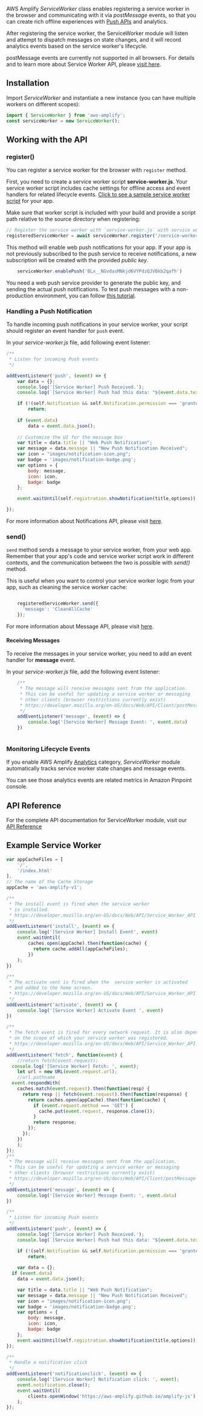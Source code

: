 AWS Amplify *ServiceWorker* class enables registering a service worker in the browser and communicating with it via *postMessage* events, so that you can create rich offline experiences with [Push APIs](https://developer.mozilla.org/en-US/docs/Web/API/Push_API) and analytics. 

After registering the service worker, the ServiceWorker module will listen and attempt to dispatch messages on state changes, and it will record analytics events based on the service worker's lifecycle.

<Callout>

postMessage events are currently not supported in all browsers. For details and to learn more about Service Worker API, please [visit here](https://developer.mozilla.org/en-US/docs/Web/API/Service_Worker_API/).

</Callout>

## Installation

Import *ServiceWorker* and instantiate a new instance (you can have multiple workers on different scopes):
```javascript
import { ServiceWorker } from 'aws-amplify';
const serviceWorker = new ServiceWorker();
```

## Working with the API

### register()

You can register a service worker for the browser with `register` method. 

First, you need to create a service worker script **service-worker.js**. Your service worker script includes cache settings for offline access and event handlers for related lifecycle events. [Click to see a sample service worker script](#example-service-worker) for your app. 

Make sure that worker script is included with your build and provide a script path relative to the source directory when registering:

```javascript
// Register the service worker with `service-worker.js` with service worker scope `/`.
registeredServiceWorker = await serviceWorker.register('/service-worker.js', '/');
```

This method will enable web push notifications for your app. If your app is not previously subscribed to the push service to receive notifications, a new subscription will be created with the provided *public key*. 

```javascript
    serviceWorker.enablePush('BLx__NGvdasMNkjd6VYPdzQJVBkb2qafh')
```

<Callout>

You need a web push service provider to generate the public key, and sending the actual push notifications. To test push messages with a non-production environment, you can follow [this tutorial](https://developers.google.com/web/fundamentals/codelabs/push-notifications/).

</Callout>

### Handling a Push Notification

To handle incoming push notifications in your service worker, your script should register an event handler for `push` event.

In your *service-worker.js* file, add following event listener:

```javascript
/**
 * Listen for incoming Push events
 */

addEventListener('push', (event) => {
    var data = {};
    console.log('[Service Worker] Push Received.');
    console.log(`[Service Worker] Push had this data: "${event.data.text()}"`);

    if (!(self.Notification && self.Notification.permission === 'granted')) 
        return;
    
    if (event.data) 
        data = event.data.json();
    
    // Customize the UI for the message box 
    var title = data.title || "Web Push Notification";
    var message = data.message || "New Push Notification Received";
    var icon = "images/notification-icon.png";
    var badge = 'images/notification-badge.png';
    var options = {
        body: message,
        icon: icon,
        badge: badge
    };

    event.waitUntil(self.registration.showNotification(title,options));

});
```

For more information about Notifications API, please visit [here](https://developer.mozilla.org/en-US/docs/Web/API/notification).

### send()

`send` method sends a message to your service worker, from your web app. Remember that your app's code and service worker script work in different contexts, and the communication between the two is possible with *send()* method.

This is useful when you want to control your service worker logic from your app, such as cleaning the service worker cache:

```javascript

    registeredServiceWorker.send({
      'message': 'CleanAllCache'
    });

```

For more information about Message API, please visit [here](https://developer.mozilla.org/en-US/docs/Web/Events/message_(ServiceWorker)).

#### Receiving Messages 

To receive the messages in your service worker, you need to add an event handler for **message** event.

In your *service-worker.js* file, add the following event listener:

```javascript
    /**
     * The message will receive messages sent from the application.
     * This can be useful for updating a service worker or messaging
     * other clients (browser restrictions currently exist)
     * https://developer.mozilla.org/en-US/docs/Web/API/Client/postMessage
     */
    addEventListener('message', (event) => {
        console.log('[Service Worker] Message Event: ', event.data)
    })
    
```

### Monitoring Lifecycle Events

If you enable AWS Amplify [Analytics](/[platform]/prev/build-a-backend/more-features/analytics/set-up-analytics/) category, *ServiceWorker* module automatically tracks service worker state changes and message events.

You can see those analytics events are related metrics in Amazon Pinpoint console.

## API Reference

For the complete API documentation for ServiceWorker module, visit our [API Reference](https://aws-amplify.github.io/amplify-js/api/)

## Example Service Worker

```javascript
var appCacheFiles = [
	'/',
	'/index.html'
], 
// The name of the Cache Storage
appCache = 'aws-amplify-v1';

/**
 * The install event is fired when the service worker 
 * is installed.
 * https://developer.mozilla.org/en-US/docs/Web/API/Service_Worker_API
 */
addEventListener('install', (event) => {
	console.log('[Service Worker] Install Event', event)
	event.waitUntil(
    	caches.open(appCache).then(function(cache) {
	      return cache.addAll(appCacheFiles);
    	})
  	);
})

/**
 * The activate vent is fired when the  service worker is activated
 * and added to the home screen.
 * https://developer.mozilla.org/en-US/docs/Web/API/Service_Worker_API
 */
addEventListener('activate', (event) => {
	console.log('[Service Worker] Activate Event ', event)
})

/**
 * The fetch event is fired for every network request. It is also dependent
 * on the scope of which your service worker was registered.
 * https://developer.mozilla.org/en-US/docs/Web/API/Service_Worker_API
 */
addEventListener('fetch', function(event) {
	//return fetch(event.request);
  console.log('[Service Worker] Fetch: ', event);
	let url = new URL(event.request.url);
	//url.pathname
  event.respondWith(
    caches.match(event.request).then(function(resp) {
      return resp || fetch(event.request).then(function(response) {
        return caches.open(appCache).then(function(cache) {
          if (event.request.method === 'GET') {
          	cache.put(event.request, response.clone());
      	  }
          return response;
        });
      });
    })
	);
});
/**
 * The message will receive messages sent from the application.
 * This can be useful for updating a service worker or messaging
 * other clients (browser restrictions currently exist)
 * https://developer.mozilla.org/en-US/docs/Web/API/Client/postMessage
 */
addEventListener('message', (event) => {
	console.log('[Service Worker] Message Event: ', event.data)
})

/**
 * Listen for incoming Push events
 */
addEventListener('push', (event) => {
	console.log('[Service Worker] Push Received.');
	console.log(`[Service Worker] Push had this data: "${event.data.text()}"`);

	if (!(self.Notification && self.Notification.permission === 'granted'))
		return;
		
	var data = {};
  if (event.data)
    data = event.data.json();

	var title = data.title || "Web Push Notification";
	var message = data.message || "New Push Notification Received";
	var icon = "images/notification-icon.png";
	var badge = 'images/notification-badge.png';
	var options = {
		body: message,
		icon: icon,
		badge: badge
	};
	event.waitUntil(self.registration.showNotification(title,options));
});

/**
 * Handle a notification click
 */
addEventListener('notificationclick', (event) => {
	console.log('[Service Worker] Notification click: ', event);
	event.notification.close();
	event.waitUntil(
		clients.openWindow('https://aws-amplify.github.io/amplify-js')
	);
});
```

